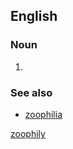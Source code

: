 ==English==

===Noun===
{{en-noun|-}}

# {{alternative spelling of|zoophily|lang=en}}

===See also===
* [[zoophilia]]

[[Category:English terms spelled with Ö|zoophily]]